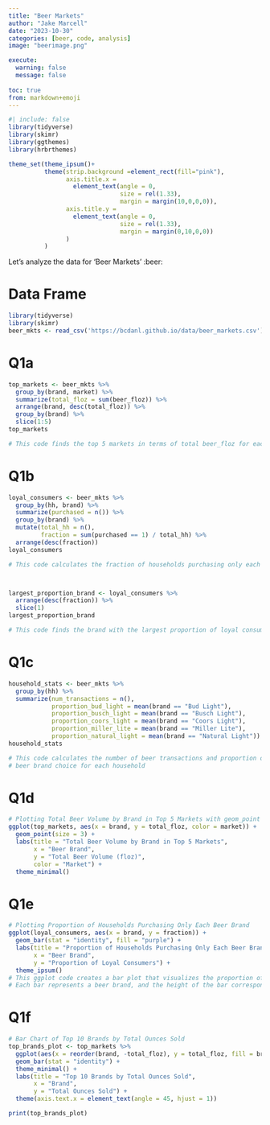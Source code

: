 ```yaml
---
title: "Beer Markets"
author: "Jake Marcell"
date: "2023-10-30"
categories: [beer, code, analysis]
image: "beerimage.png"

execute: 
  warning: false
  message: false
  
toc: true
from: markdown+emoji
---
```



```r
#| include: false
library(tidyverse)
library(skimr)
library(ggthemes)
library(hrbrthemes)

theme_set(theme_ipsum()+
          theme(strip.background =element_rect(fill="pink"),
                axis.title.x = 
                  element_text(angle = 0,
                               size = rel(1.33),
                               margin = margin(10,0,0,0)),
                axis.title.y = 
                  element_text(angle = 0,
                               size = rel(1.33),
                               margin = margin(0,10,0,0))
                )
          )
```

Let's analyze the data for 'Beer Markets' :beer:

# Data Frame
```r
library(tidyverse)
library(skimr)
beer_mkts <- read_csv('https://bcdanl.github.io/data/beer_markets.csv')
```

# Q1a
```r
top_markets <- beer_mkts %>%
  group_by(brand, market) %>%
  summarize(total_floz = sum(beer_floz)) %>%
  arrange(brand, desc(total_floz)) %>%
  group_by(brand) %>%
  slice(1:5)
top_markets

# This code finds the top 5 markets in terms of total beer_floz for each beer brand
```

# Q1b
```r
loyal_consumers <- beer_mkts %>%
  group_by(hh, brand) %>%
  summarize(purchased = n()) %>%
  group_by(brand) %>%
  mutate(total_hh = n(),
         fraction = sum(purchased == 1) / total_hh) %>%
  arrange(desc(fraction))
loyal_consumers

# This code calculates the fraction of households purchasing only each beer brand



largest_proportion_brand <- loyal_consumers %>%
  arrange(desc(fraction)) %>%
  slice(1)
largest_proportion_brand

# This code finds the brand with the largest proportion of loyal consumers
```

# Q1c
```r
household_stats <- beer_mkts %>%
  group_by(hh) %>%
  summarize(num_transactions = n(),
            proportion_bud_light = mean(brand == "Bud Light"),
            proportion_busch_light = mean(brand == "Busch Light"),
            proportion_coors_light = mean(brand == "Coors Light"),
            proportion_miller_lite = mean(brand == "Miller Lite"),
            proportion_natural_light = mean(brand == "Natural Light"))
household_stats

# This code calculates the number of beer transactions and proportion of each 
# beer brand choice for each household
```

# Q1d
```r
# Plotting Total Beer Volume by Brand in Top 5 Markets with geom_point
ggplot(top_markets, aes(x = brand, y = total_floz, color = market)) +
  geom_point(size = 3) +
  labs(title = "Total Beer Volume by Brand in Top 5 Markets",
       x = "Beer Brand",
       y = "Total Beer Volume (floz)",
       color = "Market") +
  theme_minimal()
```

# Q1e
```r
# Plotting Proportion of Households Purchasing Only Each Beer Brand
ggplot(loyal_consumers, aes(x = brand, y = fraction)) +
  geom_bar(stat = "identity", fill = "purple") +
  labs(title = "Proportion of Households Purchasing Only Each Beer Brand",
       x = "Beer Brand",
       y = "Proportion of Loyal Consumers") +
  theme_ipsum()
# This ggplot code creates a bar plot that visualizes the proportion of households purchasing only each beer brand. 
# Each bar represents a beer brand, and the height of the bar corresponds to the proportion of loyal consumers for that brand
```

# Q1f
```r
# Bar Chart of Top 10 Brands by Total Ounces Sold
top_brands_plot <- top_markets %>%
  ggplot(aes(x = reorder(brand, -total_floz), y = total_floz, fill = brand)) +
  geom_bar(stat = "identity") +
  theme_minimal() +
  labs(title = "Top 10 Brands by Total Ounces Sold",
       x = "Brand",
       y = "Total Ounces Sold") +
  theme(axis.text.x = element_text(angle = 45, hjust = 1))

print(top_brands_plot) 
```



